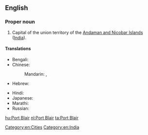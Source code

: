 ==English==
{{wikipedia}}

===Proper noun===
{{en-proper noun|head=[[port|Port]] [[Blair]]}}

# Capital of the union territory of the [[Andaman and Nicobar Islands]] ([[India]]).

====Translations====
{{trans-top|capital of Andaman and Nicobar Islands, India}}
* Bengali: {{t|bn|পোর্ট ব্লেয়ার|sc=Beng}}
* Chinese:
*: Mandarin: {{t|cmn|布萊爾港|sc=Hani}}, {{t|cmn|布莱尔港|tr=Bùlái'ěr-Gǎng|sc=Hani}}
* Hebrew: {{t|he|פורט בלייר}}
{{trans-mid}}
* Hindi: {{t|hi|पोर्ट ब्लेयर|tr=pōrṭ blēyar}}
* Japanese: {{t|ja|ポートブレア|tr=Pōtoburea}}
* Marathi: {{t|mr|पोर्ट ब्लेयर|n|tr=porṭa bleyara|sc=Deva}}
* Russian: {{t|ru|Порт-Блэр|m}}
{{trans-bottom}}

[[Category:en:Cities]]
[[Category:en:India]]

[[hu:Port Blair]]
[[nl:Port Blair]]
[[ta:Port Blair]]